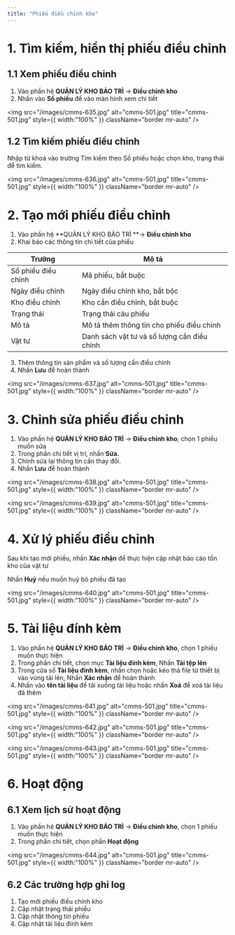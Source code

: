 ```yaml
---
title: "Phiếu điều chỉnh kho"
---
```


# 1. Tìm kiếm, hiển thị phiếu điều chỉnh

## 1.1 Xem phiếu điều chỉnh

1. Vào phần hệ **QUẢN LÝ KHO BẢO TRÌ** -\> **Điều chỉnh kho**
2. Nhấn vào **Số phiếu** để vào màn hình xem chi tiết

<img
  src="/images/cmms-635.jpg"
  alt="cmms-501.jpg"
  title="cmms-501.jpg"
  style={{ width:"100%" }}
  className="border mr-auto"
/>

## 1.2 Tìm kiếm phiếu điều chỉnh

Nhập từ khoá vào trường Tìm kiếm theo Số phiếu hoặc chọn kho, trạng thái để tìm kiếm.

<img
  src="/images/cmms-636.jpg"
  alt="cmms-501.jpg"
  title="cmms-501.jpg"
  style={{ width:"100%" }}
  className="border mr-auto"
/>

# 2. Tạo mới phiếu điều chỉnh

1. Vào phần hệ \*\*QUẢN LÝ KHO BẢO TRÌ \*\*-\> **Điều chỉnh kho**
2. Khai báo các thông tin chi tiết của phiếu

| Trường              | Mô tả                                       |
| ------------------- | ------------------------------------------- |
| Số phiếu điều chỉnh | Mã phiếu, bắt buộc                          |
| Ngày điều chỉnh     | Ngày điều chỉnh kho, bắt bộc                |
| Kho điều chỉnh      | Kho cần điều chỉnh, bắt buộc                |
| Trạng thái          | Trạng thái cảu phiếu                        |
| Mô tả               | Mô tả thêm thông tin cho phiếu điều chỉnh   |
| Vật tư              | Danh sách vật tư và số lượng cần điều chỉnh |

3. Thêm thông tin sản phẩm và số lượng cần điều chỉnh
4. Nhấn **Lưu** để hoàn thành

<img
  src="/images/cmms-637.jpg"
  alt="cmms-501.jpg"
  title="cmms-501.jpg"
  style={{ width:"100%" }}
  className="border mr-auto"
/>

# 3. Chỉnh sửa phiếu điều chỉnh

1. Vào phần hệ **QUẢN LÝ KHO BẢO TRÌ** -\> **Điều chỉnh kho**, chọn 1 phiếu muốn sửa
2. Trong phần chi tiết vị trí, nhấn **Sửa.**
3. Chỉnh sửa lại thông tin cần thay đổi.
4. Nhấn **Lưu** để hoàn thành

<img
  src="/images/cmms-638.jpg"
  alt="cmms-501.jpg"
  title="cmms-501.jpg"
  style={{ width:"100%" }}
  className="border mr-auto"
/>

<img
  src="/images/cmms-639.jpg"
  alt="cmms-501.jpg"
  title="cmms-501.jpg"
  style={{ width:"100%" }}
  className="border mr-auto"
/>

# 4. Xử lý phiếu điều chỉnh

Sau khi tạo mới phiếu, nhấn **Xác nhận** để thực hiện cập nhật báo cáo tồn kho của vật tư

Nhấn **Huỷ** nếu muốn huỷ bỏ phiếu đã tạo

<img
  src="/images/cmms-640.jpg"
  alt="cmms-501.jpg"
  title="cmms-501.jpg"
  style={{ width:"100%" }}
  className="border mr-auto"
/>

# 5. Tài liệu đính kèm

1. Vào phần hệ **QUẢN LÝ KHO BẢO TRÌ** -\> **Điều chỉnh kho**, chọn 1 phiếu muốn thực hiện
2. Trong phần chi tiết, chọn mục **Tài liệu đính kèm**, Nhấn **Tải tệp lên**
3. Trong cửa sổ **Tài liệu đính kèm**, nhấn chọn hoặc kéo thả file từ thiết bị vào vùng tải lên, Nhấn **Xác nhận** để hoàn thành
4. Nhấn vào **tên tài liệu** để tải xuống tài liệu hoặc nhấn **Xoá** để xoá tài liệu đã thêm

<img
  src="/images/cmms-641.jpg"
  alt="cmms-501.jpg"
  title="cmms-501.jpg"
  style={{ width:"100%" }}
  className="border mr-auto"
/>

<img
  src="/images/cmms-642.jpg"
  alt="cmms-501.jpg"
  title="cmms-501.jpg"
  style={{ width:"100%" }}
  className="border mr-auto"
/>

<img
  src="/images/cmms-643.jpg"
  alt="cmms-501.jpg"
  title="cmms-501.jpg"
  style={{ width:"100%" }}
  className="border mr-auto"
/>

# 6. Hoạt động

## 6.1 Xem lịch sử hoạt động

1. Vào phần hệ **QUẢN LÝ KHO BẢO TRÌ** -\> **Điều chỉnh kho**, chọn 1 phiếu muốn thực hiện
2. Trong phần chi tiết, chọn phần **Hoạt động**

<img
  src="/images/cmms-644.jpg"
  alt="cmms-501.jpg"
  title="cmms-501.jpg"
  style={{ width:"100%" }}
  className="border mr-auto"
/>

## 6.2 Các trường hợp ghi log

1. Tạo mới phiếu điều chỉnh kho
2. Cập nhật trạng thái phiếu
3. Cập nhật thông tin phiếu
4. Cập nhật tài liệu đính kèm